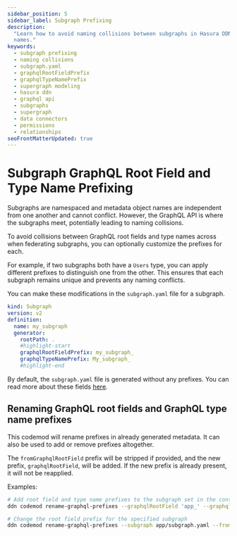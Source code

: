 ```yaml
---
sidebar_position: 5
sidebar_label: Subgraph Prefixing
description:
  "Learn how to avoid naming collisions between subgraphs in Hasura DDN by customizing prefixes for root fields and type
  names."
keywords:
  - subgraph prefixing
  - naming collisions
  - subgraph.yaml
  - graphqlRootFieldPrefix
  - graphqlTypeNamePrefix
  - supergraph modeling
  - hasura ddn
  - graphql api
  - subgraphs
  - supergraph
  - data connectors
  - permissions
  - relationships
seoFrontMatterUpdated: true
---
```


# Subgraph GraphQL Root Field and Type Name Prefixing

Subgraphs are namespaced and metadata object names are independent from one another and cannot conflict. However, the 
GraphQL API is where the subgraphs meet, potentially leading to naming collisions.

To avoid collisions between GraphQL root fields and type names across when federating subgraphs, you can optionally
customize the prefixes for each. 

For example, if two subgraphs both have a `Users` type, you can apply different prefixes to distinguish one from the 
other. This ensures that each subgraph remains unique and prevents any naming conflicts.

You can make these modifications in the `subgraph.yaml` file for a subgraph.

```yaml title="Add the highlighted lines:"
kind: Subgraph
version: v2
definition:
  name: my_subgraph
  generator:
    rootPath: .
    #highlight-start
    graphqlRootFieldPrefix: my_subgraph_
    graphqlTypeNamePrefix: My_subgraph_
    #highlight-end
```

By default, the `subgraph.yaml` file is generated without any prefixes. You can read more about these fields
[here](supergraph-modeling/build-configs.mdx#subgraph-subgraphgeneratorconfig).

## Renaming GraphQL root fields and GraphQL type name prefixes

This codemod will rename prefixes in already generated metadata. It can also be used to add or remove prefixes altogether.

The `fromGraphqlRootField` prefix will be stripped if provided, and the new prefix, `graphqlRootField`, will be added. 
If the new prefix is already present, it will not be reapplied.

Examples:
```bash
# Add root field and type name prefixes to the subgraph set in the context
ddn codemod rename-graphql-prefixes --graphqlRootField 'app_' --graphqlTypeName 'App_'

# Change the root field prefix for the specified subgraph
ddn codemod rename-graphql-prefixes --subgraph app/subgraph.yaml --fromGraphqlRootField 'app_' --graphqlRootField 'new_' 
```